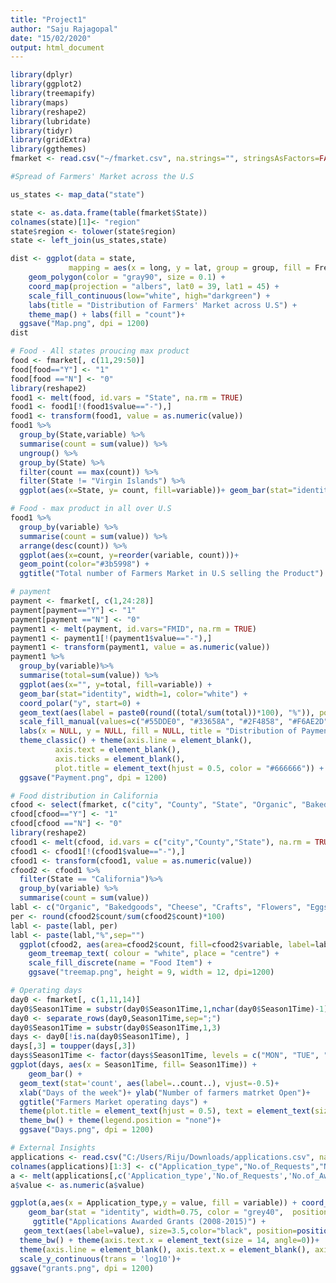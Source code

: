 ---
title: "Project1"
author: "Saju Rajagopal"
date: "15/02/2020"
output: html_document
---

```{r}
library(dplyr)
library(ggplot2)
library(treemapify)
library(maps)
library(reshape2)
library(lubridate)
library(tidyr)
library(gridExtra)
library(ggthemes)
fmarket <- read.csv("~/fmarket.csv", na.strings="", stringsAsFactors=FALSE)
```



```{r}
#Spread of Farmers' Market across the U.S

us_states <- map_data("state")

state <- as.data.frame(table(fmarket$State))
colnames(state)[1]<- "region"
state$region <- tolower(state$region)
state <- left_join(us_states,state)

dist <- ggplot(data = state,
             mapping = aes(x = long, y = lat, group = group, fill = Freq))+
    geom_polygon(color = "gray90", size = 0.1) +
    coord_map(projection = "albers", lat0 = 39, lat1 = 45) +
    scale_fill_continuous(low="white", high="darkgreen") + 
    labs(title = "Distribution of Farmers' Market across U.S") +
    theme_map() + labs(fill = "count")+
  ggsave("Map.png", dpi = 1200)
dist
```



```{r}
# Food - All states proucing max product
food <- fmarket[, c(11,29:50)]
food[food=="Y"] <- "1"
food[food =="N"] <- "0"
library(reshape2)
food1 <- melt(food, id.vars = "State", na.rm = TRUE)
food1 <- food1[!(food1$value=="-"),]
food1 <- transform(food1, value = as.numeric(value))
food1 %>%
  group_by(State,variable) %>%
  summarise(count = sum(value)) %>%
  ungroup() %>%
  group_by(State) %>%
  filter(count == max(count)) %>%
  filter(State != "Virgin Islands") %>%
  ggplot(aes(x=State, y= count, fill=variable))+ geom_bar(stat="identity")+ coord_flip()+ ggtitle("Most Available Product as per States") + xlab("States") + ylab("No. of Farmer Market") + labs(fill="Product Type")+ theme(axis.title = element_text(size=14), axis.text.x = element_text(size=14), axis.text.y = element_text(size=14), legend.title = element_text(size=14)) + ggsave("State_product.png", dpi = 1200)

```


```{r}
# Food - max product in all over U.S
food1 %>%
  group_by(variable) %>%
  summarise(count = sum(value)) %>%
  arrange(desc(count)) %>%
  ggplot(aes(x=count, y=reorder(variable, count)))+
  geom_point(color="#3b5998") + 
  ggtitle("Total number of Farmers Market in U.S selling the Product") + xlab("No. of Farmers Market") + ylab("Product Type") + theme(axis.text.x = element_text(size=14), axis.text.y = element_text(size=14)) + theme_bw() + theme(plot.title = element_text(hjust = 0.5))+ ggsave("Product.png", dpi = 1200)

```


```{r}
# payment
payment <- fmarket[, c(1,24:28)]
payment[payment=="Y"] <- "1"
payment[payment =="N"] <- "0"
payment1 <- melt(payment, id.vars="FMID", na.rm = TRUE)
payment1 <- payment1[!(payment1$value=="-"),]
payment1 <- transform(payment1, value = as.numeric(value))
payment1 %>%
  group_by(variable)%>%
  summarise(total=sum(value)) %>%
  ggplot(aes(x="", y=total, fill=variable)) +
  geom_bar(stat="identity", width=1, color="white") +
  coord_polar("y", start=0) +
  geom_text(aes(label = paste0(round((total/sum(total))*100), "%")), position = position_stack(vjust = 0.5)) +
  scale_fill_manual(values=c("#55DDE0", "#33658A", "#2F4858", "#F6AE2D", "#F26419")) +
  labs(x = NULL, y = NULL, fill = NULL, title = "Distribution of Payment System across U.S") +
  theme_classic() + theme(axis.line = element_blank(),
          axis.text = element_blank(),
          axis.ticks = element_blank(),
          plot.title = element_text(hjust = 0.5, color = "#666666")) +
  ggsave("Payment.png", dpi = 1200)
```

```{r}
# Food distribution in California
cfood <- select(fmarket, c("city", "County", "State", "Organic", "Bakedgoods", "Cheese", "Crafts", "Flowers", "Eggs", "Seafood", "Herbs", "Vegetables", "Honey", "Jams", "Maple", "Meat", "Nursery", "Nuts", "Plants", "Poultry", "Prepared", "Soap", "Trees", "Wine", "Coffee"))
cfood[cfood=="Y"] <- "1"
cfood[cfood =="N"] <- "0"
library(reshape2)
cfood1 <- melt(cfood, id.vars = c("city","County","State"), na.rm = TRUE)
cfood1 <- cfood1[!(cfood1$value=="-"),]
cfood1 <- transform(cfood1, value = as.numeric(value))
cfood2 <- cfood1 %>%
  filter(State == "California")%>%
  group_by(variable) %>%
  summarise(count = sum(value))
labl <- c("Organic", "Bakedgoods", "Cheese", "Crafts", "Flowers", "Eggs", "Seafood", "Herbs", "Vegetables", "Honey", "Jams", "Maple", "Meat", "Nursery", "Nuts", "Plants", "Poultry", "Prepared", "Soap", "Trees", "Wine", "Coffee")
per <- round(cfood2$count/sum(cfood2$count)*100)
labl <- paste(labl, per)
labl <- paste(labl,"%",sep="")
  ggplot(cfood2, aes(area=cfood2$count, fill=cfood2$variable, label=labl))+ geom_treemap() + 
    geom_treemap_text( colour = "white", place = "centre") +
    scale_fill_discrete(name = "Food Item") +
    ggsave("treemap.png", height = 9, width = 12, dpi=1200)
```



```{r}
# Operating days 
day0 <- fmarket[, c(1,11,14)]
day0$Season1Time = substr(day0$Season1Time,1,nchar(day0$Season1Time)-1)
day0 <- separate_rows(day0,Season1Time,sep=";")
day0$Season1Time = substr(day0$Season1Time,1,3)
days <- day0[!is.na(day0$Season1Time), ]
days[,3] = toupper(days[,3])
days$Season1Time <- factor(days$Season1Time, levels = c("MON", "TUE", "WED", "THU", "FRI", "SAT", "SUN"))
ggplot(days, aes(x = Season1Time, fill= Season1Time)) + 
	geom_bar() +
  geom_text(stat='count', aes(label=..count..), vjust=-0.5)+
  xlab("Days of the week")+ ylab("Number of farmers matrket Open")+
  ggtitle("Farmers Market operating days") +
  theme(plot.title = element_text(hjust = 0.5), text = element_text(size=14), axis.title.x = element_text(size=14), axis.title.y = element_text(size=14))+
  theme_bw() + theme(legend.position = "none")+
  ggsave("Days.png", dpi = 1200)
```




```{r}
# External Insights
applications <- read.csv("C:/Users/Riju/Downloads/applications.csv", na.strings="", stringsAsFactors=FALSE)
colnames(applications)[1:3] <- c("Application_type","No.of_Requests","No.of_Awards")
a <- melt(applications[,c('Application_type','No.of_Requests','No.of_Awards')],id.vars = 1)
a$value <- as.numeric(a$value)

ggplot(a,aes(x = Application_type,y = value, fill = variable)) + coord_flip()+
    geom_bar(stat = "identity", width=0.75, color = "grey40",  position = "dodge") +
     ggtitle("Applications Awarded Grants (2008-2015)") +
   geom_text(aes(label=value), size=3.5,color="black", position=position_dodge(width = 0.75), hjust=1.5, vjust=0.4) +
  theme_bw() + theme(axis.text.x = element_text(size = 14, angle=0))+
  theme(axis.line = element_blank(), axis.text.x = element_blank(), axis.title.x = element_blank(),axis.title.y = element_blank(),axis.ticks.x = element_blank(), legend.position = "bottom", legend.title = element_blank(), plot.title = element_text(hjust = 0.5)) + theme(plot.title = element_text(size = 14))+
  scale_y_continuous(trans = 'log10')+
ggsave("grants.png", dpi = 1200)
```

